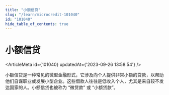 ```yaml
---
title: "小额信贷"
slug: "/learn/microcredit-101040"
id: "101040"
hide_table_of_contents: true
---
```



# 小额信贷

<ArticleMeta id={101040} updatedAt={'2023-09-26 13:58:54'} />
<div className='border-solid border-b border-t-0 my-4 border-[var(--ifm-color-gray-300)]' />

小额信贷是一种常见的微型金融形式，它涉及向个人提供非常小额的贷款，以帮助他们自谋职业或发展小型企业。这些借款人往往是低收入个人，尤其是来自较不发达国家的人。小额信贷也被称为 “微贷款” 或 “小额贷款”。
